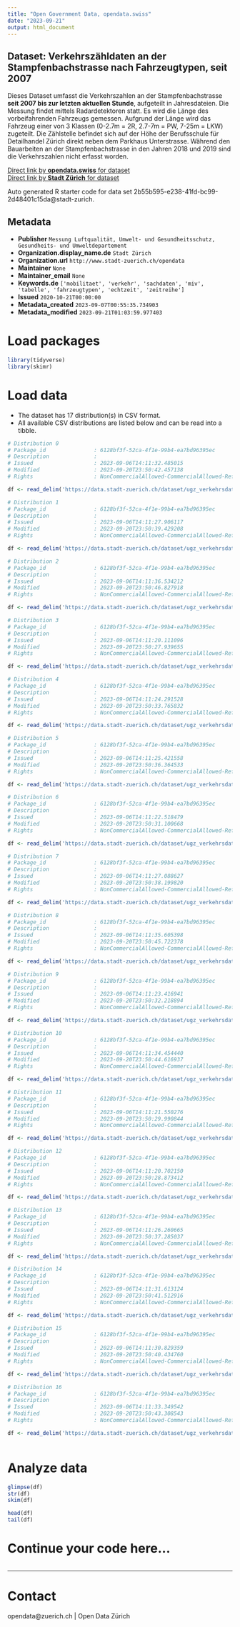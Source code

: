 ```yaml
---
title: "Open Government Data, opendata.swiss"
date: "2023-09-21"
output: html_document
---
```


## Dataset: Verkehrszähldaten an der Stampfenbachstrasse nach Fahrzeugtypen, seit 2007


Dieses Dataset umfasst die Verkehrszahlen an der Stampfenbachstrasse **seit 2007 bis zur letzten aktuellen Stunde**, aufgeteilt in Jahresdateien. Die Messung findet mittels Radardetektoren statt. Es wird die Länge des vorbeifahrenden Fahrzeugs gemessen. Aufgrund der Länge wird das Fahrzeug einer von 3 Klassen (0-2.7m = 2R, 2.7-7m = PW, 7-25m = LKW) zugeteilt. Die Zählstelle befindet sich auf der Höhe der Berufsschule für Detailhandel Zürich direkt neben dem Parkhaus Unterstrasse. 
Während den Bauarbeiten an der Stampfenbachstrasse in den Jahren 2018 und 2019 sind die Verkehrszahlen nicht erfasst worden.


[Direct link by **opendata.swiss** for dataset](https://opendata.swiss/de/dataset/verkehrszahldaten-an-der-stampfenbachstrasse-nach-fahrzeugtypen-seit-2007)<br>
[Direct link by **Stadt Zürich** for dataset](https://data.stadt-zuerich.ch/dataset/ugz_verkehrsdaten_stundenwerte_stampfenbachstrasse)

Auto generated R starter code for data set 2b55b595-e238-41fd-bc99-2d48401c15da@stadt-zurich.

## Metadata

- **Publisher** `Messung Luftqualität, Umwelt- und Gesundheitsschutz, Gesundheits- und Umweltdepartement`
- **Organization.display_name.de** `Stadt Zürich`
- **Organization.url** `http://www.stadt-zuerich.ch/opendata`
- **Maintainer** `None`
- **Maintainer_email** `None`
- **Keywords.de** `['mobilitaet', 'verkehr', 'sachdaten', 'miv', 'tabelle', 'fahrzeugtypen', 'echtzeit', 'zeitreihe']`
- **Issued** `2020-10-21T00:00:00`
- **Metadata_created** `2023-09-07T00:55:35.734903`
- **Metadata_modified** `2023-09-21T01:03:59.977403`


# Load packages

```r

library(tidyverse)
library(skimr)

```

# Load data

-   The dataset has 17 distribution(s) in CSV format.
-   All available CSV distributions are listed below and can be read into a tibble.

```r

# Distribution 0
# Package_id               : 6128bf3f-52ca-4f1e-99b4-ea7bd96395ec
# Description              : 
# Issued                   : 2023-09-06T14:11:32.485015
# Modified                 : 2023-09-20T23:50:42.457138
# Rights                   : NonCommercialAllowed-CommercialAllowed-ReferenceNotRequired

df <- read_delim('https://data.stadt-zuerich.ch/dataset/ugz_verkehrsdaten_stundenwerte_stampfenbachstrasse/download/ugz_ogd_traffic_h1_2019.csv')

# Distribution 1
# Package_id               : 6128bf3f-52ca-4f1e-99b4-ea7bd96395ec
# Description              : 
# Issued                   : 2023-09-06T14:11:27.906117
# Modified                 : 2023-09-20T23:50:39.429208
# Rights                   : NonCommercialAllowed-CommercialAllowed-ReferenceNotRequired

df <- read_delim('https://data.stadt-zuerich.ch/dataset/ugz_verkehrsdaten_stundenwerte_stampfenbachstrasse/download/ugz_ogd_traffic_h1_2016.csv')

# Distribution 2
# Package_id               : 6128bf3f-52ca-4f1e-99b4-ea7bd96395ec
# Description              : 
# Issued                   : 2023-09-06T14:11:36.534212
# Modified                 : 2023-09-20T23:50:46.827918
# Rights                   : NonCommercialAllowed-CommercialAllowed-ReferenceNotRequired

df <- read_delim('https://data.stadt-zuerich.ch/dataset/ugz_verkehrsdaten_stundenwerte_stampfenbachstrasse/download/ugz_ogd_traffic_h1_2023.csv')

# Distribution 3
# Package_id               : 6128bf3f-52ca-4f1e-99b4-ea7bd96395ec
# Description              : 
# Issued                   : 2023-09-06T14:11:20.111096
# Modified                 : 2023-09-20T23:50:27.939655
# Rights                   : NonCommercialAllowed-CommercialAllowed-ReferenceNotRequired

df <- read_delim('https://data.stadt-zuerich.ch/dataset/ugz_verkehrsdaten_stundenwerte_stampfenbachstrasse/download/ugz_ogd_traffic_h1_2007.csv')

# Distribution 4
# Package_id               : 6128bf3f-52ca-4f1e-99b4-ea7bd96395ec
# Description              : 
# Issued                   : 2023-09-06T14:11:24.291528
# Modified                 : 2023-09-20T23:50:33.765832
# Rights                   : NonCommercialAllowed-CommercialAllowed-ReferenceNotRequired

df <- read_delim('https://data.stadt-zuerich.ch/dataset/ugz_verkehrsdaten_stundenwerte_stampfenbachstrasse/download/ugz_ogd_traffic_h1_2012.csv')

# Distribution 5
# Package_id               : 6128bf3f-52ca-4f1e-99b4-ea7bd96395ec
# Description              : 
# Issued                   : 2023-09-06T14:11:25.421558
# Modified                 : 2023-09-20T23:50:36.364533
# Rights                   : NonCommercialAllowed-CommercialAllowed-ReferenceNotRequired

df <- read_delim('https://data.stadt-zuerich.ch/dataset/ugz_verkehrsdaten_stundenwerte_stampfenbachstrasse/download/ugz_ogd_traffic_h1_2013.csv')

# Distribution 6
# Package_id               : 6128bf3f-52ca-4f1e-99b4-ea7bd96395ec
# Description              : 
# Issued                   : 2023-09-06T14:11:22.518479
# Modified                 : 2023-09-20T23:50:31.100668
# Rights                   : NonCommercialAllowed-CommercialAllowed-ReferenceNotRequired

df <- read_delim('https://data.stadt-zuerich.ch/dataset/ugz_verkehrsdaten_stundenwerte_stampfenbachstrasse/download/ugz_ogd_traffic_h1_2010.csv')

# Distribution 7
# Package_id               : 6128bf3f-52ca-4f1e-99b4-ea7bd96395ec
# Description              : 
# Issued                   : 2023-09-06T14:11:27.088627
# Modified                 : 2023-09-20T23:50:38.199820
# Rights                   : NonCommercialAllowed-CommercialAllowed-ReferenceNotRequired

df <- read_delim('https://data.stadt-zuerich.ch/dataset/ugz_verkehrsdaten_stundenwerte_stampfenbachstrasse/download/ugz_ogd_traffic_h1_2015.csv')

# Distribution 8
# Package_id               : 6128bf3f-52ca-4f1e-99b4-ea7bd96395ec
# Description              : 
# Issued                   : 2023-09-06T14:11:35.605398
# Modified                 : 2023-09-20T23:50:45.722378
# Rights                   : NonCommercialAllowed-CommercialAllowed-ReferenceNotRequired

df <- read_delim('https://data.stadt-zuerich.ch/dataset/ugz_verkehrsdaten_stundenwerte_stampfenbachstrasse/download/ugz_ogd_traffic_h1_2022.csv')

# Distribution 9
# Package_id               : 6128bf3f-52ca-4f1e-99b4-ea7bd96395ec
# Description              : 
# Issued                   : 2023-09-06T14:11:23.416941
# Modified                 : 2023-09-20T23:50:32.218894
# Rights                   : NonCommercialAllowed-CommercialAllowed-ReferenceNotRequired

df <- read_delim('https://data.stadt-zuerich.ch/dataset/ugz_verkehrsdaten_stundenwerte_stampfenbachstrasse/download/ugz_ogd_traffic_h1_2011.csv')

# Distribution 10
# Package_id               : 6128bf3f-52ca-4f1e-99b4-ea7bd96395ec
# Description              : 
# Issued                   : 2023-09-06T14:11:34.454440
# Modified                 : 2023-09-20T23:50:44.616937
# Rights                   : NonCommercialAllowed-CommercialAllowed-ReferenceNotRequired

df <- read_delim('https://data.stadt-zuerich.ch/dataset/ugz_verkehrsdaten_stundenwerte_stampfenbachstrasse/download/ugz_ogd_traffic_h1_2021.csv')

# Distribution 11
# Package_id               : 6128bf3f-52ca-4f1e-99b4-ea7bd96395ec
# Description              : 
# Issued                   : 2023-09-06T14:11:21.550276
# Modified                 : 2023-09-20T23:50:29.990844
# Rights                   : NonCommercialAllowed-CommercialAllowed-ReferenceNotRequired

df <- read_delim('https://data.stadt-zuerich.ch/dataset/ugz_verkehrsdaten_stundenwerte_stampfenbachstrasse/download/ugz_ogd_traffic_h1_2009.csv')

# Distribution 12
# Package_id               : 6128bf3f-52ca-4f1e-99b4-ea7bd96395ec
# Description              : 
# Issued                   : 2023-09-06T14:11:20.702150
# Modified                 : 2023-09-20T23:50:28.873412
# Rights                   : NonCommercialAllowed-CommercialAllowed-ReferenceNotRequired

df <- read_delim('https://data.stadt-zuerich.ch/dataset/ugz_verkehrsdaten_stundenwerte_stampfenbachstrasse/download/ugz_ogd_traffic_h1_2008.csv')

# Distribution 13
# Package_id               : 6128bf3f-52ca-4f1e-99b4-ea7bd96395ec
# Description              : 
# Issued                   : 2023-09-06T14:11:26.260665
# Modified                 : 2023-09-20T23:50:37.285037
# Rights                   : NonCommercialAllowed-CommercialAllowed-ReferenceNotRequired

df <- read_delim('https://data.stadt-zuerich.ch/dataset/ugz_verkehrsdaten_stundenwerte_stampfenbachstrasse/download/ugz_ogd_traffic_h1_2014.csv')

# Distribution 14
# Package_id               : 6128bf3f-52ca-4f1e-99b4-ea7bd96395ec
# Description              : 
# Issued                   : 2023-09-06T14:11:31.613124
# Modified                 : 2023-09-20T23:50:41.512916
# Rights                   : NonCommercialAllowed-CommercialAllowed-ReferenceNotRequired

df <- read_delim('https://data.stadt-zuerich.ch/dataset/ugz_verkehrsdaten_stundenwerte_stampfenbachstrasse/download/ugz_ogd_traffic_h1_2018.csv')

# Distribution 15
# Package_id               : 6128bf3f-52ca-4f1e-99b4-ea7bd96395ec
# Description              : 
# Issued                   : 2023-09-06T14:11:30.829359
# Modified                 : 2023-09-20T23:50:40.434760
# Rights                   : NonCommercialAllowed-CommercialAllowed-ReferenceNotRequired

df <- read_delim('https://data.stadt-zuerich.ch/dataset/ugz_verkehrsdaten_stundenwerte_stampfenbachstrasse/download/ugz_ogd_traffic_h1_2017.csv')

# Distribution 16
# Package_id               : 6128bf3f-52ca-4f1e-99b4-ea7bd96395ec
# Description              : 
# Issued                   : 2023-09-06T14:11:33.349542
# Modified                 : 2023-09-20T23:50:43.308543
# Rights                   : NonCommercialAllowed-CommercialAllowed-ReferenceNotRequired

df <- read_delim('https://data.stadt-zuerich.ch/dataset/ugz_verkehrsdaten_stundenwerte_stampfenbachstrasse/download/ugz_ogd_traffic_h1_2020.csv')



```

# Analyze data

```r

glimpse(df)
str(df)
skim(df)

head(df)
tail(df)

```

# Continue your code here...

```r

```

------------------------------------------------------------------------

# Contact

opendata@zuerich.ch | Open Data Zürich
